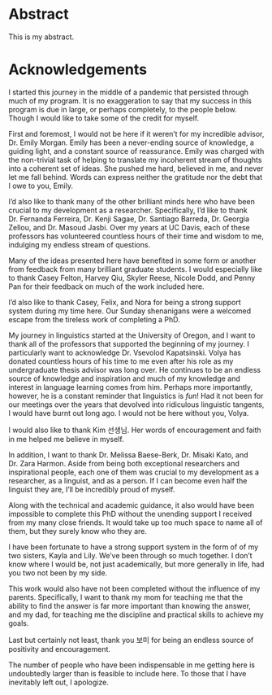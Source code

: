 # Abstract {#sec-abstract .unnumbered}

This is my abstract.

# Acknowledgements {#sec-acknowledgements .unnumbered}

I started this journey in the middle of a pandemic that persisted through much of my program. It is no exaggeration to say that my success in this program is due in large, or perhaps completely, to the people below. [Though I would like to take some of the credit for myself.]{.aside}

First and foremost, I would not be here if it weren’t for my incredible advisor, Dr. Emily Morgan. Emily has been a never-ending source of knowledge, a guiding light, and a constant source of reassurance. Emily was charged with the non-trivial task of helping to translate my incoherent stream of thoughts into a coherent set of ideas. She pushed me hard, believed in me, and never let me fall behind. Words can express neither the gratitude nor the debt that I owe to you, Emily.

I’d also like to thank many of the other brilliant minds here who have been crucial to my development as a researcher. Specifically, I’d like to thank Dr. Fernanda Ferreira, Dr. Kenji Sagae, Dr. Santiago Barreda, Dr. Georgia Zellou, and Dr. Masoud Jasbi. Over my years at UC Davis, each of these professors has volunteered countless hours of their time and wisdom to me, indulging my endless stream of questions.

Many of the ideas presented here have benefited in some form or another from feedback from many brilliant graduate students. I would especially like to thank Casey Felton, Harvey Qiu, Skyler Reese, Nicole Dodd, and Penny Pan for their feedback on much of the work included here.

I’d also like to thank Casey, Felix, and Nora for being a strong support system during my time here. Our Sunday shenanigans were a welcomed escape from the tireless work of completing a PhD.

My journey in linguistics started at the University of Oregon, and I want to thank all of the professors that supported the beginning of my journey. I particularly want to acknowledge Dr. Vsevolod Kapatsinski. Volya has donated countless hours of his time to me even after his role as my undergraduate thesis advisor was long over. He continues to be an endless source of knowledge and inspiration and much of my knowledge and interest in language learning comes from him. Perhaps more importantly, however, he is a constant reminder that linguistics is *fun*! Had it not been for our meetings over the years that devolved into ridiculous linguistic tangents, I would have burnt out long ago. I would not be here without you, Volya.

I would also like to thank Kim 선생님. Her words of encouragement and faith in me helped me believe in myself.

In addition, I want to thank Dr. Melissa Baese-Berk, Dr. Misaki Kato, and Dr. Zara Harmon. Aside from being both exceptional researchers and inspirational people, each one of them was crucial to my development as a researcher, as a linguist, and as a person. If I can become even half the linguist they are, I’ll be incredibly proud of myself.

Along with the technical and academic guidance, it also would have been impossible to complete this PhD without the unending support I received from my many close friends. It would take up too much space to name all of them, but they surely know who they are.

I have been fortunate to have a strong support system in the form of of my two sisters, Kayla and Lily. We’ve been through so much together. I don’t know where I would be, not just academically, but more generally in life, had you two not been by my side.

This work would also have not been completed without the influence of my parents. Specifically, I want to thank my mom for teaching me that the ability to find the answer is far more important than knowing the answer, and my dad, for teaching me the discipline and practical skills to achieve my goals.

Last but certainly not least, thank you 보미 for being an endless source of positivity and encouragement.

The number of people who have been indispensable in me getting here is undoubtedly larger than is feasible to include here. To those that I have inevitably left out, I apologize.
